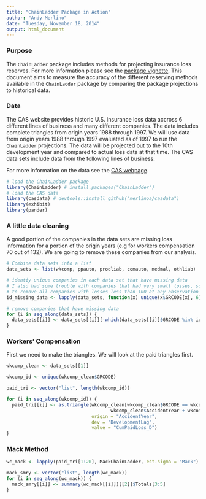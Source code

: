 ```yaml
---
title: "ChainLadder Package in Action"
author: "Andy Merlino"
date: "Tuesday, November 18, 2014"
output: html_document
---
```


### Purpose

The `ChainLadder` package includes methods for projecting insurance loss reserves.  For more information please see the [package vignette](http://cran.r-project.org/web/packages/ChainLadder/vignettes/ChainLadder.pdf).  This document aims to measure the accuracy of the different reserving methods available in the `ChainLadder` package by comparing the package projections to historical data.

### Data

The CAS website provides historic U.S. insurance loss data accross 6 different lines of business and many different companies.  The data includes complete triangles from origin years 1988 through 1997.  We will use data from origin years 1988 through 1997 evaluated as of 1997 to run the `ChainLadder` projections.  The data will be projected out to the 10th development year and compared to actual loss data at that time.  The CAS data sets include data from the following lines of business:


For more information on the data see the [CAS webpage](http://www.casact.org/research/index.cfm?fa=loss_reserves_data).

```r
# load the ChainLadder package
library(ChainLadder) # install.packages("ChainLadder")
# load the CAS data
library(casdata) # devtools::install_github("merlinoa/casdata")
library(exhibit)
library(pander)
```

### A little data cleaning

A good portion of the companies in the data sets are missing loss information for a portion of the origin years (e.g for workers compensation 70 out of 132).  We are going to remove these companies from our analysis.

```r
# Combine data sets into a list 
data_sets <- list(wkcomp, ppauto, prodliab, comauto, medmal, othliab)

# identiy unique companies in each data set that have missing data
# I also had some trouble with companies that had very small losses, so I decided
# to remove all companies with losses less than 100 at any observation from the data set.
id_missing_data <- lapply(data_sets, function(x) unique(x$GRCODE[x[, 6] <= 100]))

# remove companies that have missing data
for (i in seq_along(data_sets)) {
  data_sets[[i]] <- data_sets[[i]][-which(data_sets[[i]]$GRCODE %in% id_missing_data[[i]]), ]
}
```

### Workers' Compensation

First we need to make the triangles.  We will look at the paid triangles first.

```r
wkcomp_clean <- data_sets[[1]]

wkcomp_id <- unique(wkcomp_clean$GRCODE)

paid_tri <- vector("list", length(wkcomp_id))

for (i in seq_along(wkcomp_id)) {
  paid_tri[[i]] <- as.triangle(wkcomp_clean[wkcomp_clean$GRCODE == wkcomp_id[i] & 
                                      wkcomp_clean$AccidentYear + wkcomp_clean$DevelopmentLag < 1999, ], 
                               origin = "AccidentYear", 
                               dev = "DevelopmentLag", 
                               value = "CumPaidLoss_D")
}
```

### Mack Method

```r
wc_mack <- lapply(paid_tri[1:20], MackChainLadder, est.sigma = "Mack")
```

```r
mack_smry <- vector("list", length(wc_mack))
for (i in seq_along(wc_mack)) {
  mack_smry[[i]] <- summary(wc_mack[[i]])[[2]]$Totals[3:5]
}
```